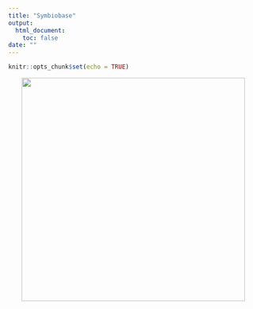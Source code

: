 ```yaml
---
title: "Symbiobase"
output: 
  html_document:
    toc: false
date: ""
---
```


```r
knitr::opts_chunk$set(echo = TRUE)
```

::: {style="text-align: center;"}
<img src="logo/logo_full.png" width="450"/>
:::
